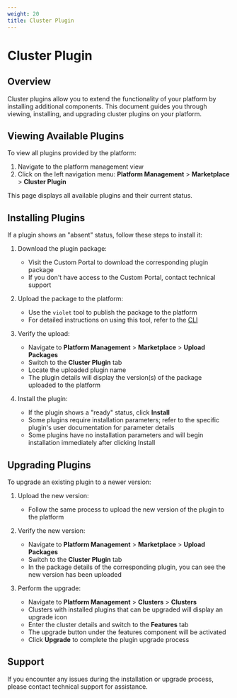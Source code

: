 ```yaml
---
weight: 20
title: Cluster Plugin
---
```


# Cluster Plugin

## Overview

Cluster plugins allow you to extend the functionality of your platform by installing additional components. This document guides you through viewing, installing, and upgrading cluster plugins on your platform.

## Viewing Available Plugins

To view all plugins provided by the platform:

1. Navigate to the platform management view
2. Click on the left navigation menu: **Platform Management** > **Marketplace** > **Cluster Plugin**

This page displays all available plugins and their current status.

## Installing Plugins

If a plugin shows an "absent" status, follow these steps to install it:

1. Download the plugin package:
   - Visit the Custom Portal to download the corresponding plugin package
   - If you don't have access to the Custom Portal, contact technical support

2. Upload the package to the platform:
   - Use the `violet` tool to publish the package to the platform
   - For detailed instructions on using this tool, refer to the [CLI](/ui/cli_tools/index.mdx)

3. Verify the upload:
   - Navigate to **Platform Management** > **Marketplace** > **Upload Packages**
   - Switch to the **Cluster Plugin** tab
   - Locate the uploaded plugin name
   - The plugin details will display the version(s) of the package uploaded to the platform

4. Install the plugin:
   - If the plugin shows a "ready" status, click **Install**
   - Some plugins require installation parameters; refer to the specific plugin's user documentation for parameter details
   - Some plugins have no installation parameters and will begin installation immediately after clicking Install

## Upgrading Plugins

To upgrade an existing plugin to a newer version:

1. Upload the new version:
   - Follow the same process to upload the new version of the plugin to the platform

2. Verify the new version:
   - Navigate to **Platform Management** > **Marketplace** > **Upload Packages**
   - Switch to the **Cluster Plugin** tab
   - In the package details of the corresponding plugin, you can see the new version has been uploaded

3. Perform the upgrade:
   - Navigate to **Platform Management** > **Clusters** > **Clusters**
   - Clusters with installed plugins that can be upgraded will display an upgrade icon
   - Enter the cluster details and switch to the **Features** tab
   - The upgrade button under the features component will be activated
   - Click **Upgrade** to complete the plugin upgrade process

## Support

If you encounter any issues during the installation or upgrade process, please contact technical support for assistance.
